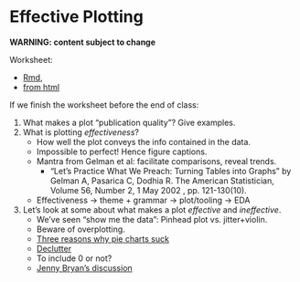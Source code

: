 # Effective Plotting

__WARNING: content subject to change__

Worksheet: 

- [Rmd](https://github.com/STAT545-UBC/Classroom/blob/master/notes/cm013-exercise.Rmd), 
- [from html](http://stat545.com/Classroom/notes/cm013-exercise.nb.html)

If we finish the worksheet before the end of class:

1. What makes a plot "publication quality"? Give examples.
2. What is plotting _effectiveness_?
    - How well the plot conveys the info contained in the data. 
    - Impossible to perfect! Hence figure captions.
    - Mantra from Gelman et al: facilitate comparisons, reveal trends.
        - "Let's Practice What We Preach: Turning Tables into Graphs" by Gelman A, Pasarica C, Dodhia R. The American Statistician, Volume 56, Number 2, 1 May 2002 , pp. 121-130(10).
    - Effectiveness -> theme + grammar -> plot/tooling -> EDA
3. Let's look at some about what makes a plot _effective_ and _ineffective_.
    - We've seen "show me the data": Pinhead plot vs. jitter+violin.
    - Beware of overplotting.
    - [Three reasons why pie charts suck](https://www.richardhollins.com/blog/why-pie-charts-suck/)
    - [Declutter](http://stat545.com/block015_graph-dos-donts.html#do-make-the-data-stand-out)
    - To include 0 or not?
    - [Jenny Bryan's discussion](http://stat545.com/block015_graph-dos-donts.html)
